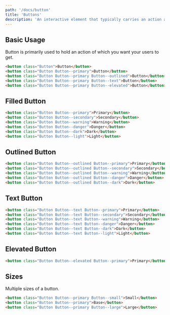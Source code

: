 ```yaml
---
path: '/docs/button'
title: 'Buttons'
description: 'An interactive element that typically carries an action and returns a feedback.'
---
```


## Basic Usage

Button is primarily used to hold an action of which you want your users to get.

```html preview=true
<button class="Button">Button</button>
<button class="Button Button--primary">Button</button>
<button class="Button Button--primary Button--outlined">Button</button>
<button class="Button Button--primary Button--text">Button</button>
<button class="Button Button--primary Button--elevated">Button</button>
```

## Filled Button

```html preview=true bgColor=lighter
<button class="Button Button--primary">Primary</button>
<button class="Button Button--secondary">Secondary</button>
<button class="Button Button--warning">Warning</button>
<button class="Button Button--danger">Danger</button>
<button class="Button Button--dark">Dark</button>
<button class="Button Button--light">Light</button>
```

## Outlined Button

```html preview=true bgColor=lighter
<button class="Button Button--outlined Button--primary">Primary</button>
<button class="Button Button--outlined Button--secondary">Secondary</button>
<button class="Button Button--outlined Button--warning">Warning</button>
<button class="Button Button--outlined Button--danger">Danger</button>
<button class="Button Button--outlined Button--dark">Dark</button>
```

## Text Button

```html preview=true
<button class="Button Button--text Button--primary">Primary</button>
<button class="Button Button--text Button--secondary">Secondary</button>
<button class="Button Button--text Button--warning">Warning</button>
<button class="Button Button--text Button--danger">Danger</button>
<button class="Button Button--text Button--dark">Dark</button>
<button class="Button Button--text Button--light">Light</button>
```

## Elevated Button

```html preview=true
<button class="Button Button--elevated Button--primary">Primary</button>
```

## Sizes

Multiple sizes of a button.

```html preview=true
<button class="Button Button--primary Button--small">Small</button>
<button class="Button Button--primary">Base</button>
<button class="Button Button--primary Button--large">Large</button>
```
